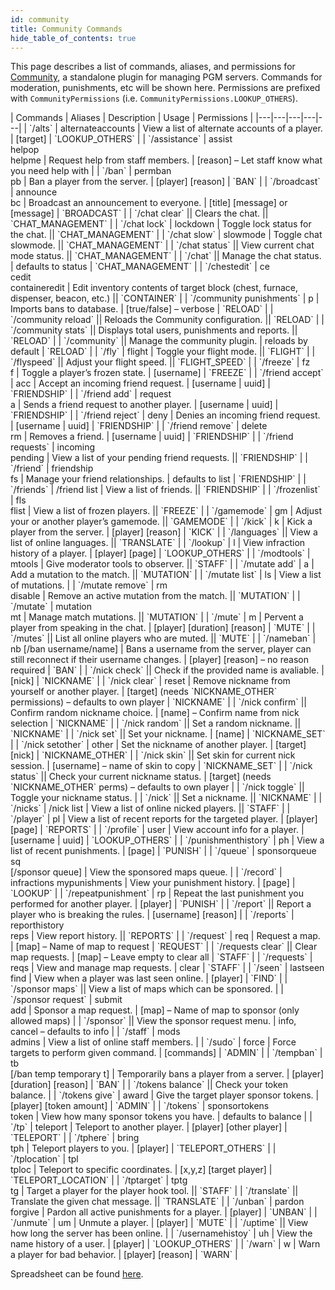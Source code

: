 ```yaml
---
id: community
title: Community Commands
hide_table_of_contents: true
---
```


This page describes a list of commands, aliases, and permissions for [Community](https://github.com/PGMDev/Community/), a standalone plugin for managing PGM servers. 
Commands for moderation, punishments, etc will be shown here.
Permissions are prefixed with `CommunityPermissions` (i.e. `CommunityPermissions.LOOKUP_OTHERS`).

<div className="table-container">
  | Commands | Aliases | Description | Usage | Permissions |
  |---|---|---|---|---|
  | `/alts` | alternateaccounts | View a list of alternate accounts of a player. | [target] | `LOOKUP_OTHERS` |
  | `/assistance` | assist<br />helpop<br />helpme | Request help from staff members. | [reason] – Let staff know what you need help with |
  | `/ban` | permban<br />pb | Ban a player from the server. | [player] [reason] | `BAN` |
  | `/broadcast` | announce<br />bc | Broadcast an announcement to everyone. | [title] [message] or [message] | `BROADCAST` |
  | `/chat clear` || Clears the chat. || `CHAT_MANAGEMENT` |
  | `/chat lock` | lockdown | Toggle lock status for the chat. || `CHAT_MANAGEMENT` |
  | `/chat slow` | slowmode | Toggle chat slowmode. || `CHAT_MANAGEMENT` |
  | `/chat status` || View current chat mode status. || `CHAT_MANAGEMENT` |
  | `/chat` || Manage the chat status. | defaults to status | `CHAT_MANAGEMENT` |
  | `/chestedit` | ce<br />cedit<br />containeredit | Edit inventory contents of target block (chest, furnace, dispenser, beacon, etc.) || `CONTAINER` |
  | `/community punishments` | p | Imports bans to database. | [true/false] – verbose | `RELOAD` |
  | `/community reload` || Reloads the Community configuration. || `RELOAD` |
  | `/community stats` || Displays total users, punishments and reports. || `RELOAD` |
  | `/community` || Manage the community plugin. | reloads by default | `RELOAD` |
  | `/fly` | flight | Toggle your flight mode. || `FLIGHT` |
  | `/flyspeed` || Adjust your flight speed. || `FLIGHT_SPEED` |
  | `/freeze` | fz<br />f | Toggle a player’s frozen state. | [username] | `FREEZE` |
  | `/friend accept` | acc | Accept an incoming friend request. | [username &#124; uuid] | `FRIENDSHIP` |
  | `/friend add` | request<br />a | Sends a friend request to another player. | [username &#124; uuid] | `FRIENDSHIP` |
  | `/friend reject` | deny | Denies an incoming friend request. | [username &#124; uuid] | `FRIENDSHIP` |
  | `/friend remove` | delete<br />rm | Removes a friend. | [username &#124; uuid] | `FRIENDSHIP` |
  | `/friend requests` | incoming<br />pending | View a list of your pending friend requests. || `FRIENDSHIP` |
  | `/friend` | friendship<br />fs | Manage your friend relationships. | defaults to list | `FRIENDSHIP` |
  | `/friends` | /friend list | View a list of friends. || `FRIENDSHIP` |
  | `/frozenlist` | fls<br />flist | View a list of frozen players. || `FREEZE` |
  | `/gamemode` | gm | Adjust your or another player’s gamemode. || `GAMEMODE` |
  | `/kick` | k | Kick a player from the server. | [player] [reason] | `KICK` |
  | `/languages` || View a list of online languages. || `TRANSLATE` |
  | `/lookup` | l | View infraction history of a player. | [player] [page] | `LOOKUP_OTHERS` |
  | `/modtools` | mtools | Give moderator tools to observer. || `STAFF` |
  | `/mutate add` | a | Add a mutation to the match. || `MUTATION` |
  | `/mutate list` | ls | View a list of mutations. |
  | `/mutate remove` | rm<br />disable | Remove an active mutation from the match. || `MUTATION` |
  | `/mutate` | mutation<br />mt | Manage match mutations. || `MUTATION` |
  | `/mute` | m | Pervent a player from speaking in the chat. | [player] [duration] [reason] | `MUTE` |
  | `/mutes` || List all online players who are muted. || `MUTE` |
  | `/nameban` | nb [/ban username/name] | Bans a username from the server, player can still reconnect if their username changes. | [player] [reason] – no reason required | `BAN` |
  | `/nick check` || Check if the provided name is avaliable. | [nick] | `NICKNAME` |
  | `/nick clear` | reset | Remove nickname from yourself or another player. | [target] (needs `NICKNAME_OTHER` permissions) – defaults to own player | `NICKNAME` |
  | `/nick confirm` || Confirm random nickname choice. | [name] – Confirm name from nick selection | `NICKNAME` |
  | `/nick random` || Set a random nickname. || `NICKNAME` |
  | `/nick set` || Set your nickname. | [name] | `NICKNAME_SET` |
  | `/nick setother` | other | Set the nickname of another player. | [target] [nick] | `NICKNAME_OTHER` |
  | `/nick skin` || Set skin for current nick session. | [username] – name of skin to copy | `NICKNAME_SET` |
  | `/nick status` || Check your current nickname status. | [target] (needs `NICKNAME_OTHER` perms) – defaults to own player |
  | `/nick toggle` || Toggle your nickname status. |
  | `/nick` || Set a nickname. || `NICKNAME` |
  | `/nicks` | /nick list | View a list of online nicked players. || `STAFF` |
  | `/player` | pl | View a list of recent reports for the targeted player. | [player] [page] | `REPORTS` |
  | `/profile` | user | View account info for a player. | [username &#124; uuid] | `LOOKUP_OTHERS` |
  | `/punishmenthistory` | ph | View a list of recent punishments. | [page] | `PUNISH` |
  | `/queue` | sponsorqueue<br />sq<br />[/sponsor queue] | View the sponsored maps queue. |
  | `/record` | infractions mypunishments | View your punishment history. | [page] | `LOOKUP` |
  | `/repeatpunishment` | rp | Repeat the last punishment you performed for another player. | [player] | `PUNISH` |
  | `/report` || Report a player who is breaking the rules. | [username] [reason] |
  | `/reports` | reporthistory<br />reps | View report history. || `REPORTS` |
  | `/request` | req | Request a map. | [map] – Name of map to request | `REQUEST` |
  | `/requests clear` || Clear map requests. | [map] – Leave empty to clear all | `STAFF` |
  | `/requests` | reqs | View and manage map requests. | clear | `STAFF` |
  | `/seen` | lastseen<br />find | View when a player was last seen online. | [player] | `FIND` |
  | `/sponsor maps` || View a list of maps which can be sponsored. |
  | `/sponsor request` | submit<br />add | Sponsor a map request. | [map] – Name of map to sponsor (only allowed maps) |
  | `/sponsor` || View the sponsor request menu. | info, cancel – defaults to info |
  | `/staff` | mods<br />admins | View a list of online staff members. |
  | `/sudo` | force | Force targets to perform given command. | [commands] | `ADMIN` |
  | `/tempban` | tb<br />[/ban temp temporary t] | Temporarily bans a player from a server. | [player] [duration] [reason] | `BAN` |
  | `/tokens balance` || Check your token balance. |
  | `/tokens give` | award | Give the target player sponsor tokens. | [player] [token amount] | `ADMIN` |
  | `/tokens` | sponsortokens<br />token | View how many sponsor tokens you have. | defaults to balance |
  | `/tp` | teleport | Teleport to another player. | [player] [other player] | `TELEPORT` |
  | `/tphere` | bring<br />tph | Teleport players to you. | [player] | `TELEPORT_OTHERS` |
  | `/tplocation` | tpl<br />tploc | Teleport to specific coordinates. | [x,y,z] [target player] | `TELEPORT_LOCATION` |
  | `/tptarget` | tptg<br />tg | Target a player for the player hook tool. || `STAFF` |
  | `/translate` || Translate the given chat message. || `TRANSLATE` |
  | `/unban` | pardon<br />forgive | Pardon all active punishments for a player. | [player] | `UNBAN` |
  | `/unmute` | um | Unmute a player. | [player] | `MUTE` |
  | `/uptime` || View how long the server has been online. |
  | `/usernamehistoy` | uh | View the name history of a user. | [player] | `LOOKUP_OTHERS` |
  | `/warn` | w | Warn a player for bad behavior. | [player] [reason] | `WARN` |
</div>

Spreadsheet can be found [here](https://docs.google.com/spreadsheets/d/1QlS4DW6aLcryf4BRw3WXylydm07HqKNTf_QYI2PtLzU/edit?usp=sharing).
